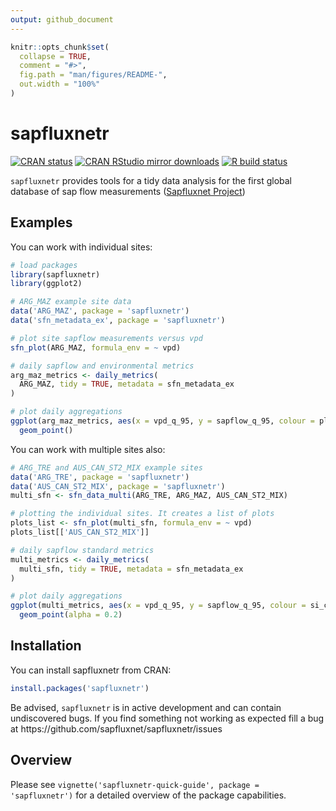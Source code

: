 ```yaml
---
output: github_document
---
```


```r
knitr::opts_chunk$set(
  collapse = TRUE,
  comment = "#>",
  fig.path = "man/figures/README-",
  out.width = "100%"
)
```
# sapfluxnetr

  [![CRAN status](https://www.r-pkg.org/badges/version/sapfluxnetr)](https://CRAN.R-project.org/package=sapfluxnetr)
  [![CRAN RStudio mirror downloads](https://cranlogs.r-pkg.org/badges/grand-total/sapfluxnetr?color=blue)](https://r-pkg.org/pkg/sapfluxnetr)
[![R build status](https://github.com/sapfluxnet/sapfluxnetr/workflows/R-CMD-check/badge.svg)](https://github.com/sapfluxnet/sapfluxnetr/actions)



`sapfluxnetr` provides tools for a tidy data analysis for the first global
database of sap flow measurements
([Sapfluxnet Project](http://sapfluxnet.creaf.cat))

## Examples

You can work with individual sites:

```r
# load packages
library(sapfluxnetr)
library(ggplot2)

# ARG_MAZ example site data
data('ARG_MAZ', package = 'sapfluxnetr')
data('sfn_metadata_ex', package = 'sapfluxnetr')

# plot site sapflow measurements versus vpd
sfn_plot(ARG_MAZ, formula_env = ~ vpd)

# daily sapflow and environmental metrics
arg_maz_metrics <- daily_metrics(
  ARG_MAZ, tidy = TRUE, metadata = sfn_metadata_ex
)

# plot daily aggregations
ggplot(arg_maz_metrics, aes(x = vpd_q_95, y = sapflow_q_95, colour = pl_code)) +
  geom_point()
```

You can work with multiple sites also:

```r
# ARG_TRE and AUS_CAN_ST2_MIX example sites
data('ARG_TRE', package = 'sapfluxnetr')
data('AUS_CAN_ST2_MIX', package = 'sapfluxnetr')
multi_sfn <- sfn_data_multi(ARG_TRE, ARG_MAZ, AUS_CAN_ST2_MIX)

# plotting the individual sites. It creates a list of plots
plots_list <- sfn_plot(multi_sfn, formula_env = ~ vpd)
plots_list[['AUS_CAN_ST2_MIX']]

# daily sapflow standard metrics
multi_metrics <- daily_metrics(
  multi_sfn, tidy = TRUE, metadata = sfn_metadata_ex
)

# plot daily aggregations
ggplot(multi_metrics, aes(x = vpd_q_95, y = sapflow_q_95, colour = si_code)) +
  geom_point(alpha = 0.2)
```

## Installation

You can install sapfluxnetr from CRAN:

```r
install.packages('sapfluxnetr')
```

Be advised, `sapfluxnetr` is in active development and can contain undiscovered
bugs. If you find something not working as expected fill a bug at
https://github.com/sapfluxnet/sapfluxnetr/issues

## Overview

Please see `vignette('sapfluxnetr-quick-guide', package = 'sapfluxnetr')` for
a detailed overview of the package capabilities.
